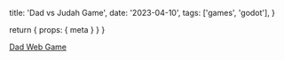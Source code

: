   title: 'Dad vs Judah Game',
  date: '2023-04-10',
  tags: ['games', 'godot'],
}

  return { props: { meta } }
}

<a href="https://bmingles.github.io/dad-vs-judah/" target="_blank">
  Dad Web Game
</a>
